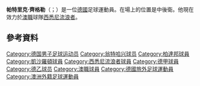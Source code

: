 '''帕特里克·齊格勒'''（{{lang-de|Patrick Ziegler}}；{{bd|1990年|2月9日}}）是一位[[德國|德國]]足球運動員。在場上的位置是中後衛。他現在效力於[[澳職|澳職]]球隊[[西悉尼流浪者|西悉尼流浪者]]。

==參考資料==
{{Reflist}}

{{DEFAULTSORT:Ziegler, Patrick}}
[[Category:德国男子足球运动员|Category:德国男子足球运动员]]
[[Category:翁特哈兴球员|Category:翁特哈兴球员]]
[[Category:柏達邦球員|Category:柏達邦球員]]
[[Category:凱沙羅頓球員|Category:凱沙羅頓球員]]
[[Category:西悉尼流浪者球員|Category:西悉尼流浪者球員]]
[[Category:德甲球員|Category:德甲球員]]
[[Category:德乙球员|Category:德乙球员]]
[[Category:澳職球員|Category:澳職球員]]
[[Category:德國旅外足球運動員|Category:德國旅外足球運動員]]
[[Category:澳洲外籍足球運動員|Category:澳洲外籍足球運動員]]